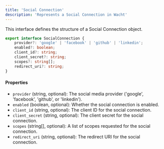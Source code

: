 ```yaml
---
title: 'Social Connection'
description: 'Represents a Social Connection in Wacht'
---
```


This interface defines the structure of a Social Connection object.

```typescript
export interface SocialConnection {
    provider?: 'google' | 'facebook' | 'github' | 'linkedin';
    enabled?: boolean;
    client_id?: string;
    client_secret?: string;
    scopes?: string[];
    redirect_uri?: string;
}
```

#### Properties

- `provider` (string, optional): The social media provider ('google', 'facebook', 'github', or 'linkedin').
- `enabled` (boolean, optional): Whether the social connection is enabled.
- `client_id` (string, optional): The client ID for the social connection.
- `client_secret` (string, optional): The client secret for the social connection.
- `scopes` (string[], optional): A list of scopes requested for the social connection.
- `redirect_uri` (string, optional): The redirect URI for the social connection.
